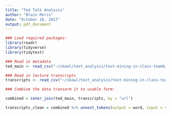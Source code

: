 ```yaml
---
title: "Ted Talk Analysis"
author: "Blain Morin"
date: "October 18, 2017"
output: pdf_document
---
```


```r
### Load required packages:
library(readr)
library(tidyverse)
library(tidytext)
```

```r

### Read in metadata
ted_main <- read_csv("~/skewl/text_analysis/text-mining-in-class-team6/TedTalks/ted_main.csv")

### Read in lecture transcripts
transcripts <- read_csv("~/skewl/text_analysis/text-mining-in-class-team6/TedTalks/transcripts.csv")

```

```r
### Combine the data transorm it to usable form:

combined = inner_join(ted_main, transcripts, by = "url")

transcripts_clean = combined %>% unnest_tokens(output = word, input = transcript)


```